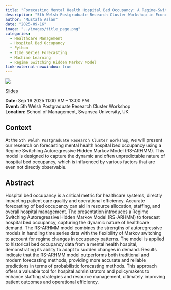 ```yaml
---
title: "Forecasting Mental Health Hospital Bed Occupancy: A Regime-Switching AutoRegressive Hidden Markov Model Approach"
description: "5th Welsh Postgraduate Research Cluster Workshop in Economy, Enterprise and Productivity"
author: "Mustafa Aslan"
date: "2025-09-16"
image: "../images/title_page.png"
categories:
  - Healthcare Management
  - Hospital Bed Occupancy
  - Python
  - Time Series Forecasting
  - Machine Learning
  - Regime Switching Hidden Markov Model
link-external-newwindow: true
---
```



![](../images/title_page.png){fig-align="center"}

<link rel="stylesheet" href="https://cdnjs.cloudflare.com/ajax/libs/font-awesome/6.4.0/css/all.min.css">

[<i class="fas fa-bookmark"></i> Slides](../wgsss/slides.qmd){.btn .btn-sm .btn-outline-primary}

**Date:** Sep 16 2025 11:00 AM – 13:00 PM\
**Event:** 5th Welsh Postgraduate Research Cluster Workshop\
**Location:** School of Management, Swansea University, UK

## Context

At the `5th Welsh Postgraduate Research Cluster Workshop`, we will present our research on forecasting mental health hospital bed occupancy using a Regime Switching Autoregressive Hidden Markov Model (RS-ARHMM). This model is designed to capture the dynamic and often unpredictable nature of hospital bed occupancy, which is influenced by various factors that are even not directly observable.

## Abstract

Hospital bed occupancy is a critical metric for healthcare systems, directly impacting patient care quality and operational efficiency. Accurate forecasting of bed occupancy can aid in resource allocation, staffing, and overall hospital management. The presentation introduces a Regime Switching Autoregressive Hidden Markov Model (RS-ARHMM) to forecast hospital bed occupancy, capturing the dynamic nature of healthcare demand. The RS-ARHMM model combines the strengths of autoregressive models in handling time series data with the flexibility of Markov switching to account for regime changes in occupancy patterns. The model is applied to historical bed occupancy data from a mental health hospital, demonstrating its ability to adapt to sudden changes in demand. Results indicate that the RS-ARHMM model outperforms both traditional and modern forecasting methods, providing more accurate and reliable predictions in terms of probabilistic forecasting methods. This approach offers a valuable tool for hospital administrators and policymakers to enhance staffing strategies and resource management, ultimately improving patient outcomes and operational efficiency.